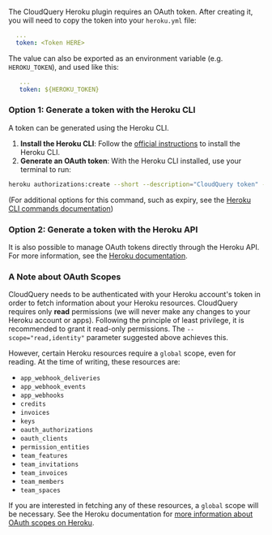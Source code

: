 The CloudQuery Heroku plugin requires an OAuth token. After creating it, you
will need to copy the token into your `heroku.yml` file:

```yaml copy
  ...
  token: <Token HERE>
```

The value can also be exported as an environment variable (e.g. `HEROKU_TOKEN`), and used like this:

```yaml copy
   ...
   token: ${HEROKU_TOKEN}
```

### Option 1: Generate a token with the Heroku CLI

A token can be generated using the Heroku CLI.

 1. **Install the Heroku CLI**: Follow the [official instructions](https://devcenter.heroku.com/articles/heroku-cli) to install the Heroku CLI.
 2. **Generate an OAuth token**: With the Heroku CLI installed, use your terminal to run:
```bash copy
heroku authorizations:create --short --description="CloudQuery token" --scope="read,identity"
```

(For additional options for this command, such as expiry, see the [Heroku CLI commands documentation](https://devcenter.heroku.com/articles/heroku-cli-commands#heroku-authorizations-create))

### Option 2: Generate a token with the Heroku API

It is also possible to manage OAuth tokens directly through the Heroku API. For more information, see the [Heroku documentation](https://devcenter.heroku.com/articles/platform-api-reference#oauth-authorization-create).

### A Note about OAuth Scopes

CloudQuery needs to be authenticated with your Heroku account's token in order to fetch information about your Heroku resources.
CloudQuery requires only **read** permissions (we will never make any changes to your Heroku account or apps).
Following the principle of least privilege, it is recommended to grant it read-only permissions. The `--scope="read,identity"`
parameter suggested above achieves this.

However, certain Heroku resources require a `global` scope, even for reading. At the time of writing, these resources are:
 - `app_webhook_deliveries`
 - `app_webhook_events`
 - `app_webhooks`
 - `credits`
 - `invoices`
 - `keys`
 - `oauth_authorizations`
 - `oauth_clients`
 - `permission_entities`
 - `team_features`
 - `team_invitations`
 - `team_invoices`
 - `team_members`
 - `team_spaces`

If you are interested in fetching any of these resources, a `global` scope will be necessary. See the Heroku documentation for [more information about OAuth scopes on Heroku](https://devcenter.heroku.com/articles/oauth#scopes).
